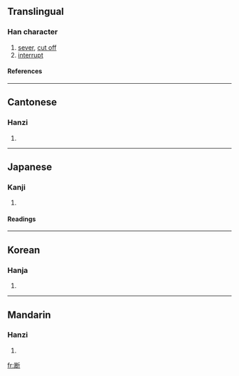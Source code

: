 {{see|斷}}

==Translingual==
===Han character===
{{Han char|rn=69|rad=斤|as=07|sn=11|four=|canj=女木竹一中 (VDHML)}}
# [[sever]], [[cut off]]
# [[interrupt]]
====References====
{{Han ref|kx=0479.200|dkj=13557|dj=0838.180|hdz=32025.030|uh=65AD|ud=26029}}

----
==Cantonese==
===Hanzi===
{{yue-hanzi|jyut=|y=dyun6, tyun5}}
# {{defn|Cantonese}}

----
==Japanese==
===Kanji===
{{ja-kanji|grade=|rs=斤07}}
# {{defn|Japanese}} 
====Readings====
{{ja-readings|on=[[だん]] (dan)|kun=[[たつ]] (tatsu), [[ことわる]] (kotowaru), [[さだめる]] (sadameru)}}

----
==Korean==
===Hanja===
{{ko-hanja|hangeul=단|eumhun=|rv=dan|mr=tan|y=tan}}
# {{defn|Korean}}

----
==Mandarin==
===Hanzi===
{{cmn-hanzi|tra=斷|pin=[[duàn]] (duan4)|wg=tuan<sup>4</sup>}}
# {{defn|Mandarin}}

[[fr:断]]